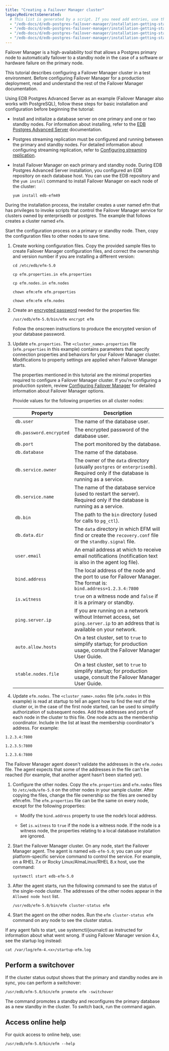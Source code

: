 ```yaml
---
title: "Creating a Failover Manager cluster"
legacyRedirectsGenerated:
  # This list is generated by a script. If you need add entries, use the `legacyRedirects` key.
  - "/edb-docs/d/edb-postgres-failover-manager/installation-getting-started/quick-start/4.0/index.html"
  - "/edb-docs/d/edb-postgres-failover-manager/installation-getting-started/quick-start/4.0/genindex.html"
  - "/edb-docs/d/edb-postgres-failover-manager/installation-getting-started/quick-start/4.1/genindex.html"
  - "/edb-docs/d/edb-postgres-failover-manager/installation-getting-started/quick-start/4.1/index.html"
---
```


Failover Manager is a high-availability tool that allows a Postgres primary node to automatically failover to a standby node in the case of a software or hardware failure on the primary node.

This tutorial describes configuring a Failover Manager cluster in a test environment. Before configuring Failover Manager for a production deployment, read and understand the rest of the Failover Manager documentation.

Using EDB Postgres Advanced Server as an example (Failover Manager also works with PostgreSQL), follow these steps for basic installation and configuration before beginning the tutorial:

-   Install and initialize a database server on one primary and one or two standby nodes. For information about installing, refer to the [EDB Postgres Advanced Server](/epas/latest/) documentation.

-   Postgres streaming replication must be configured and running between the primary and standby nodes. For detailed information about configuring streaming replication, refer to [Configuring streaming replication](/efm/latest/14_configuring_streaming_replication/).

-   Install Failover Manager on each primary and standby node. During EDB Postgres Advanced Server installation, you configured an EDB repository on each database host. You can use the EDB repository and the `yum install` command to install Failover Manager on each node of the cluster:

    ```shell
    yum install edb-efm49
    ```

During the installation process, the installer creates a user named efm that has privileges to invoke scripts that control the Failover Manager service for clusters owned by enterprisedb or postgres. The example that follows creates a cluster named `efm`.

Start the configuration process on a primary or standby node. Then, copy the configuration files to other nodes to save time.

1. Create working configuration files. Copy the provided sample files to create Failover Manager configuration files, and correct the ownership and version number if you are installing a different version:

   ```shell
   cd /etc/edb/efm-5.0

   cp efm.properties.in efm.properties

   cp efm.nodes.in efm.nodes

   chown efm:efm efm.properties

   chown efm:efm efm.nodes
   ```

1. Create an [encrypted password](/efm/latest/04_configuring_efm/02_encrypting_database_password/) needed for the properties file:

   ```shell
   /usr/edb/efm-5.0/bin/efm encrypt efm
   ```

   Follow the onscreen instructions to produce the encrypted version of your database password.

1. Update `efm.properties`. The `<cluster_name>.properties` file (`efm.properties` in this example) contains parameters that specify connection properties and behaviors for your Failover Manager cluster. Modifications to property settings are applied when Failover Manager starts.

   The properties mentioned in this tutorial are the minimal properties required to configure a Failover Manager cluster. If you're configuring a production system, review [Configuring Failover Manager](/efm/latest/04_configuring_efm/) for detailed information about Failover Manager options.

   Provide values for the following properties on all cluster nodes:

   | Property                | Description                                                                                                                      |
   | ----------------------- | -------------------------------------------------------------------------------------------------------------------------------- |
   | `db.user`               | The name of the database user.                                                                                                   |
   | `db.password.encrypted` | The encrypted password of the database user.                                                                                     |
   | `db.port`               | The port monitored by the database.                                                                                              |
   | `db.database`           | The name of the database.                                                                                                        |
   | `db.service.owner`      | The owner of the `data` directory (usually `postgres` or `enterprisedb`). Required only if the database is running as a service. |
   | `db.service.name`       | The name of the database service (used to restart the server). Required only if the database is running as a service.            |
   | `db.bin`                | The path to the `bin` directory (used for calls to `pg_ctl`).                                                                    |
   | `db.data.dir`           | The `data` directory in which EFM will find or create the `recovery.conf` file or the `standby.signal` file.                     |
   | `user.email`            | An email address at which to receive email notifications (notification text is also in the agent log file).                      |
   | `bind.address`          | The local address of the node and the port to use for Failover Manager. The format is: `bind.address=1.2.3.4:7800`                            |
   | `is.witness`            | `true` on a witness node and `false` if it is a primary or standby.                                                              |
   | `ping.server.ip`        | If you are running on a network without Internet access, set `ping.server.ip` to an address that is available on your network.   |
   | `auto.allow.hosts`      | On a test cluster, set to `true` to simplify startup; for production usage, consult the Failover Manager User Guide.                            |
   | `stable.nodes.file`     | On a test cluster, set to `true` to simplify startup; for production usage, consult the Failover Manager User Guide.                            |

1. Update `efm.nodes`. The `<cluster_name>.nodes` file (`efm.nodes` in this example) is read at startup to tell an agent how to find the rest of the cluster or, in the case of the first node started, can be used to simplify authorization of subsequent nodes. Add the addresses and ports of each node in the cluster to this file. One node acts as the membership coordinator. Include in the list at least the membership coordinator's address. For example:

 `1.2.3.4:7800`

 `1.2.3.5:7800`

 `1.2.3.6:7800`

  The Failover Manager agent doesn't validate the addresses in the `efm.nodes` file. The agent expects that some of the addresses in the file can't be reached (for example, that another agent hasn’t been started yet).

1. Configure the other nodes. Copy the `efm.properties` and `efm.nodes` files to `/etc/edb/efm-5.0` on the other nodes in your sample cluster. After copying the files, change the file ownership so the files are owned by efm:efm. The `efm.properties` file can be the same on every node, except for the following properties:

   -   Modify the `bind.address` property to use the node’s local address.

   -   Set `is.witness` to `true` if the node is a witness node. If the node is a witness node, the properties relating to a local database installation are ignored.

1. Start the Failover Manager cluster. On any node, start the Failover Manager agent. The agent is named `edb-efm-5.0`; you can use your platform-specific service command to control the service. For example, on a RHEL 7.x or Rocky Linux/AlmaLinux/RHEL 8.x host, use the command:

   ```shell
   systemctl start edb-efm-5.0
   ```

1. After the agent starts, run the following command to see the status of the single-node cluster. The addresses of the other nodes appear in the `Allowed node host` list.

   ```shell
   /usr/edb/efm-5.0/bin/efm cluster-status efm
   ```

1. Start the agent on the other nodes. Run the `efm cluster-status efm` command on any node to see the cluster status.

  If any agent fails to start, use systemctl/journalctl as instructed for information about what went wrong. If using Failover Manager version 4.x, see the startup log instead:

   ```shell
   cat /var/log/efm-4.<x>/startup-efm.log
   ```

## Perform a switchover

If the cluster status output shows that the primary and standby nodes are in sync, you can perform a switchover:

   ```shell
   /usr/edb/efm-5.0/bin/efm promote efm -switchover
   ```

The command promotes a standby and reconfigures the primary database as a new standby in the cluster. To switch back, run the command again.

## Access online help

For quick access to online help, use:

```shell
/usr/edb/efm-5.0/bin/efm --help
```
